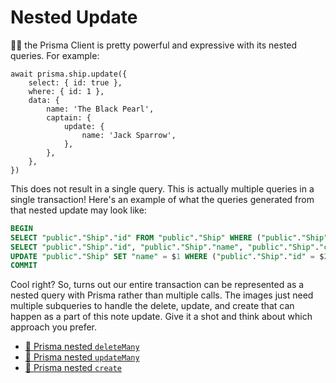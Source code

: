 # Nested Update

<EpicVideo url="https://www.epicweb.dev/workshops/data-modeling-deep-dive/updating-data/optimizing-database-calls-with-nested-queries-in-prisma" />

👨‍💼 the Prisma Client is pretty powerful and expressive with its nested queries.
For example:

```tsx
await prisma.ship.update({
	select: { id: true },
	where: { id: 1 },
	data: {
		name: 'The Black Pearl',
		captain: {
			update: {
				name: 'Jack Sparrow',
			},
		},
	},
})
```

This does not result in a single query. This is actually multiple queries in a
single transaction! Here's an example of what the queries generated from that
nested update may look like:

```sql
BEGIN
SELECT "public"."Ship"."id" FROM "public"."Ship" WHERE ("public"."Ship"."id" = $1 AND 1=1)
SELECT "public"."Ship"."id", "public"."Ship"."name", "public"."Ship"."captainId" FROM "public"."Ship" WHERE ("public"."Ship"."id" = $1 AND 1=1) OFFSET $2
UPDATE "public"."Ship" SET "name" = $1 WHERE ("public"."Ship"."id" = $2 AND 1=1)
COMMIT
```

Cool right? So, turns out our entire transaction can be represented as a nested
query with Prisma rather than multiple calls. The images just need multiple
subqueries to handle the delete, update, and create that can happen as a part
of this note update. Give it a shot and think about which approach you prefer.

- [📜 Prisma nested `deleteMany`](https://www.prisma.io/docs/reference/api-reference/prisma-client-reference#deletemany-1)
- [📜 Prisma nested `updateMany`](https://www.prisma.io/docs/reference/api-reference/prisma-client-reference#updatemany-1)
- [📜 Prisma nested `create`](https://www.prisma.io/docs/reference/api-reference/prisma-client-reference#create-1)
